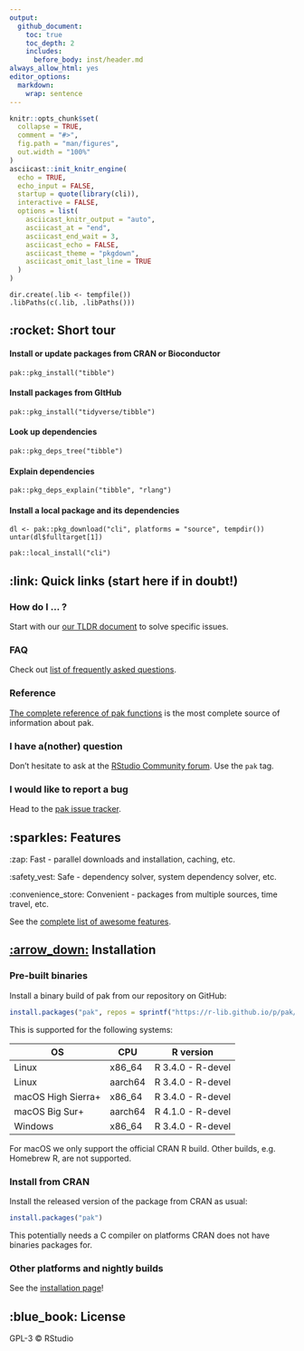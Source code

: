 ```yaml
---
output:
  github_document:
    toc: true
    toc_depth: 2
    includes:
      before_body: inst/header.md
always_allow_html: yes
editor_options:
  markdown:
    wrap: sentence
---
```


<!-- README.md is generated from README.Rmd. Please edit that file -->

```r
knitr::opts_chunk$set(
  collapse = TRUE,
  comment = "#>",
  fig.path = "man/figures",
  out.width = "100%"
)
asciicast::init_knitr_engine(
  echo = TRUE,
  echo_input = FALSE,
  startup = quote(library(cli)),
  interactive = FALSE,
  options = list(
    asciicast_knitr_output = "auto",
    asciicast_at = "end",
    asciicast_end_wait = 3,
    asciicast_echo = FALSE,
    asciicast_theme = "pkgdown",
    asciicast_omit_last_line = TRUE
  )
)
```

```asciicast
dir.create(.lib <- tempfile())
.libPaths(c(.lib, .libPaths()))
```

## :rocket: Short tour

#### Install or update packages from CRAN or Bioconductor

```asciicast
pak::pkg_install("tibble")
```

#### Install packages from GItHub

```asciicast
pak::pkg_install("tidyverse/tibble")
```

#### Look up dependencies

```asciicast
pak::pkg_deps_tree("tibble")
```

#### Explain dependencies

```asciicast
pak::pkg_deps_explain("tibble", "rlang")
```

#### Install a local package and its dependencies

```asciicast
dl <- pak::pkg_download("cli", platforms = "source", tempdir())
untar(dl$fulltarget[1])
```

```asciicast
pak::local_install("cli")
```

## :link: Quick links (start here if in doubt!)

### How do I ... ?

Start with our [our TLDR document](https://pak.r-lib.org/dev/articles/tldr.html) to solve specific issues.

### FAQ

Check out [list of frequently asked questions](https://pak.r-lib.org/dev/articles/faq.html).

### Reference

[The complete reference of pak functions](https://pak.r-lib.org/dev/reference) is the most complete source of information about pak.

### I have a(nother) question

Don't hesitate to ask at the [RStudio Community forum](https://community.rstudio.com/).
Use the `pak` tag.

### I would like to report a bug

Head to the [pak issue tracker](https://github.com/r-lib/pak/issues).

## :sparkles: Features

:zap: Fast - parallel downloads and installation, caching, etc.

:safety_vest: Safe - dependency solver, system dependency solver, etc.

:convenience_store: Convenient - packages from multiple sources, time travel, etc.

See the [complete list of awesome features](https://pak.r-lib.org/dev/articles/features.html).

## [:arrow_down:](https://github.com/r-lib/rig#%EF%B8%8F--installation) Installation

### Pre-built binaries

Install a binary build of pak from our repository on GitHub:

``` r
install.packages("pak", repos = sprintf("https://r-lib.github.io/p/pak/stable/%s/%s/%s", .Platform$pkgType, R.Version()$os, R.Version()$arch))
```

This is supported for the following systems:

| OS                 | CPU     | R version         |
|--------------------|---------|-------------------|
| Linux              | x86_64  | R 3.4.0 - R-devel |
| Linux              | aarch64 | R 3.4.0 - R-devel |
| macOS High Sierra+ | x86_64  | R 3.4.0 - R-devel |
| macOS Big Sur+     | aarch64 | R 4.1.0 - R-devel |
| Windows            | x86_64  | R 3.4.0 - R-devel |

For macOS we only support the official CRAN R build.
Other builds, e.g.
Homebrew R, are not supported.

### Install from CRAN

Install the released version of the package from CRAN as usual:

``` r
install.packages("pak")
```

This potentially needs a C compiler on platforms CRAN does not have binaries packages for.

### Other platforms and nightly builds

See the [installation page](https://pak.r-lib.org/dev/articles/install.html)!

## **:blue_book:** License

GPL-3 © RStudio
